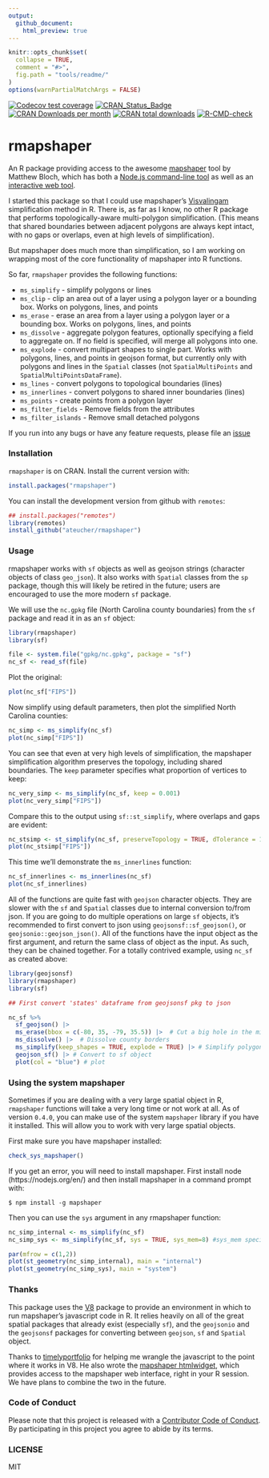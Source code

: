 ```yaml
---
output:
  github_document:
    html_preview: true
---
```


<!-- README.md is generated from README.Rmd. Please edit that file -->

```r
knitr::opts_chunk$set(
  collapse = TRUE,
  comment = "#>",
  fig.path = "tools/readme/"
)
options(warnPartialMatchArgs = FALSE)
```

<!-- badges: start -->
[![Codecov test coverage](https://codecov.io/gh/ateucher/rmapshaper/branch/master/graph/badge.svg)](https://app.codecov.io/gh/ateucher/rmapshaper?branch=master)
[![CRAN\_Status\_Badge](http://www.r-pkg.org/badges/version/rmapshaper)](https://cran.r-project.org/package=rmapshaper)
[![CRAN Downloads per month](http://cranlogs.r-pkg.org/badges/rmapshaper)](https://cran.r-project.org/package=rmapshaper)
[![CRAN total downloads](http://cranlogs.r-pkg.org/badges/grand-total/rmapshaper?color=lightgrey)](https://cran.r-project.org/package=rmapshaper)
[![R-CMD-check](https://github.com/ateucher/rmapshaper/actions/workflows/R-CMD-check.yaml/badge.svg)](https://github.com/ateucher/rmapshaper/actions/workflows/R-CMD-check.yaml)
<!-- badges: end -->

# rmapshaper

An R package providing access to the awesome [mapshaper](https://github.com/mbloch/mapshaper/) tool by Matthew Bloch, which has both a [Node.js command-line tool](https://github.com/mbloch/mapshaper/wiki/Introduction-to-the-Command-Line-Tool) as well as an [interactive web tool](https://mapshaper.org/).

I started this package so that I could use mapshaper's [Visvalingam](https://bost.ocks.org/mike/simplify/) simplification method in R. There is, as far as I know, no other R package that performs topologically-aware multi-polygon simplification. (This means that shared boundaries between adjacent polygons are always kept intact, with no gaps or overlaps, even at high levels of simplification).

But mapshaper does much more than simplification, so I am working on wrapping most of the core functionality of mapshaper into R functions.

So far, `rmapshaper` provides the following functions:

- `ms_simplify` - simplify polygons or lines
- `ms_clip` - clip an area out of a layer using a polygon layer or a bounding box. Works on polygons, lines, and points
- `ms_erase` - erase an area from a layer using a polygon layer or a bounding box. Works on polygons, lines, and points
- `ms_dissolve` - aggregate polygon features, optionally specifying a field to aggregate on. If no field is specified, will merge all polygons into one.
- `ms_explode` - convert multipart shapes to single part. Works with polygons, lines, and points in geojson format, but currently only with polygons and lines in the `Spatial` classes (not `SpatialMultiPoints` and `SpatialMultiPointsDataFrame`).
- `ms_lines` - convert polygons to topological boundaries (lines)
- `ms_innerlines` - convert polygons to shared inner boundaries (lines)
- `ms_points` - create points from a polygon layer
- `ms_filter_fields` - Remove fields from the attributes
- `ms_filter_islands` - Remove small detached polygons

If you run into any bugs or have any feature requests, please file an [issue](https://github.com/ateucher/rmapshaper/issues/)

### Installation

`rmapshaper` is on CRAN. Install the current version with:

```r
install.packages("rmapshaper")
```

You can install the development version from github with `remotes`:

```r
## install.packages("remotes")
library(remotes)
install_github("ateucher/rmapshaper")
```

### Usage

rmapshaper works with `sf` objects as well as geojson strings (character objects of class `geo_json`). It also works with `Spatial` classes from the `sp` package, though this will likely be retired in the future; users are encouraged to use the more modern `sf` package.

We will use the `nc.gpkg` file (North Carolina county boundaries)
from the `sf` package and read it in as an `sf` object:

```r
library(rmapshaper)
library(sf)

file <- system.file("gpkg/nc.gpkg", package = "sf")
nc_sf <- read_sf(file)
```

Plot the original: 

```r
plot(nc_sf["FIPS"])
```

Now simplify using default parameters, then plot the simplified North Carolina counties:
```r
nc_simp <- ms_simplify(nc_sf)
plot(nc_simp["FIPS"])
```

You can see that even at very high levels of simplification, the mapshaper
simplification algorithm preserves the topology, including shared boundaries. The `keep` 
parameter specifies what proportion of vertices to keep:

```r
nc_very_simp <- ms_simplify(nc_sf, keep = 0.001)
plot(nc_very_simp["FIPS"])
```

Compare this to the output using `sf::st_simplify`, where overlaps and gaps are evident:

```r

nc_stsimp <- st_simplify(nc_sf, preserveTopology = TRUE, dTolerance = 10000) # dTolerance specified in meters
plot(nc_stsimp["FIPS"])
```

This time we'll demonstrate the `ms_innerlines` function:

```r
nc_sf_innerlines <- ms_innerlines(nc_sf)
plot(nc_sf_innerlines)
```

All of the functions are quite fast with `geojson` character objects. They are slower with the `sf` and 
`Spatial` classes due to internal conversion to/from json. If you are going to do multiple 
operations on large `sf` objects, 
it's recommended to first convert to json using `geojsonsf::sf_geojson()`, or `geojsonio::geojson_json()`. 
All of the functions have the input object as the first argument, 
and return the same class of object as the input. As such, they can be chained together. 
For a totally contrived example, using `nc_sf` as created above:

```r
library(geojsonsf)
library(rmapshaper)
library(sf)

## First convert 'states' dataframe from geojsonsf pkg to json

nc_sf %>% 
  sf_geojson() |> 
  ms_erase(bbox = c(-80, 35, -79, 35.5)) |>  # Cut a big hole in the middle
  ms_dissolve() |>  # Dissolve county borders
  ms_simplify(keep_shapes = TRUE, explode = TRUE) |> # Simplify polygon
  geojson_sf() |> # Convert to sf object
  plot(col = "blue") # plot
```

### Using the system mapshaper

Sometimes if you are dealing with a very large spatial object in R, `rmapshaper`
functions will take a very long time or not work at all. As of version `0.4.0`, 
you can make use of the system `mapshaper` library if you have it installed.
This will allow you to work with very large spatial objects.

First make sure you have mapshaper installed:

```r
check_sys_mapshaper()
```

If you get an error, you will need to install mapshaper. First install node 
(https://nodejs.org/en/) and then install mapshaper in a command prompt with:

```
$ npm install -g mapshaper
```


Then you can use the `sys` argument in any rmapshaper function:

```r
nc_simp_internal <- ms_simplify(nc_sf)
nc_simp_sys <- ms_simplify(nc_sf, sys = TRUE, sys_mem=8) #sys_mem specifies the amount of memory to use in Gb.  It defaults to 8 if omitted. 

par(mfrow = c(1,2))
plot(st_geometry(nc_simp_internal), main = "internal")
plot(st_geometry(nc_simp_sys), main = "system")
```


### Thanks

This package uses the [V8](https://cran.r-project.org/package=V8)
package to provide an environment in which to run mapshaper’s javascript
code in R. It relies heavily on all of the great spatial packages that
already exist (especially `sf`), and the `geojsonio` and the `geojsonsf` packages for
converting between `geojson`, `sf` and `Spatial`
object.

Thanks to [timelyportfolio](https://github.com/timelyportfolio) for helping me wrangle the javascript to the point where it works in V8. He also wrote the [mapshaper htmlwidget](https://github.com/timelyportfolio/mapshaper_htmlwidget), which provides access to the mapshaper web interface, right in your R session. We have plans to combine the two in the future.

### Code of Conduct

Please note that this project is released with a [Contributor Code of Conduct](https://github.com/ateucher/rmapshaper/blob/master/CONDUCT.md). By participating in this project you agree to abide by its terms.

### LICENSE

MIT
